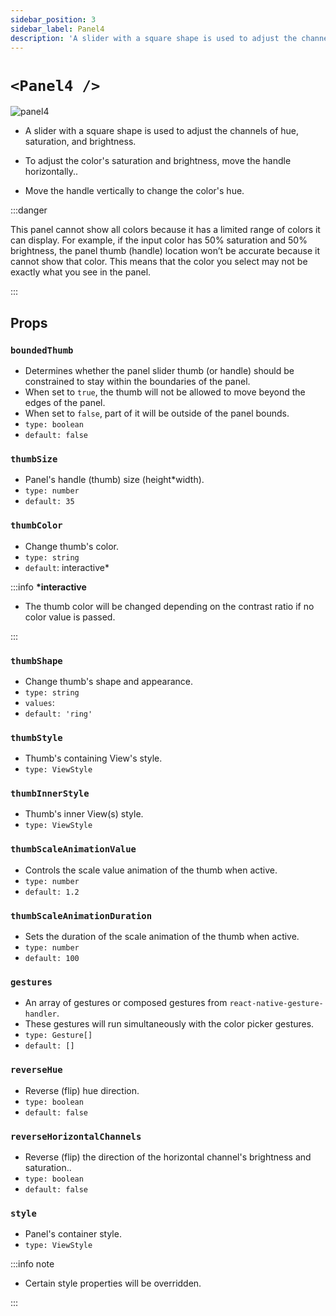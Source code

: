 ```yaml
---
sidebar_position: 3
sidebar_label: Panel4
description: 'A slider with a square shape is used to adjust the channels of hue, saturation, and brightness.'
---
```


# `<Panel4 />`

![panel4](../../../../images/panel4.png)

- A slider with a square shape is used to adjust the channels of hue, saturation, and brightness.

- To adjust the color's saturation and brightness, move the handle horizontally..

- Move the handle vertically to change the color's hue.

:::danger

This panel cannot show all colors because it has a limited range of colors it can display. For example, if the input color has 50% saturation and 50% brightness, the panel thumb (handle) location won’t be accurate because it cannot show that color. This means that the color you select may not be exactly what you see in the panel.

:::

## Props

### `boundedThumb`

- Determines whether the panel slider thumb (or handle) should be constrained to stay within the boundaries of the panel.
- When set to `true`, the thumb will not be allowed to move beyond the edges of the panel.
- When set to `false`, part of it will be outside of the panel bounds.
- `type: boolean`
- `default: false`

### `thumbSize`

- Panel's handle (thumb) size (height\*width).
- `type: number`
- `default: 35`

### `thumbColor`

- Change thumb's color.
- `type: string`
- `default`: interactive\*

:::info **\*interactive**

- The thumb color will be changed depending on the contrast ratio if no color value is passed.

:::

### `thumbShape`

- Change thumb's shape and appearance.
- `type: string`
- `values`: <shapes/>
- `default: 'ring'`

### `thumbStyle`

- Thumb's containing View's style.
- `type: ViewStyle`

### `thumbInnerStyle`

- Thumb's inner View(s) style.
- `type: ViewStyle`

### `thumbScaleAnimationValue`

- Controls the scale value animation of the thumb when active.
- `type: number`
- `default: 1.2`

### `thumbScaleAnimationDuration`

- Sets the duration of the scale animation of the thumb when active.
- `type: number`
- `default: 100`


<RenderThumb />

### `gestures`

- An array of gestures or composed gestures from `react-native-gesture-handler`.
- These gestures will run simultaneously with the color picker gestures.
- `type: Gesture[]`
- `default: []`

### `reverseHue`

- Reverse (flip) hue direction.
- `type: boolean`
- `default: false`

### `reverseHorizontalChannels`

- Reverse (flip) the direction of the horizontal channel's brightness and saturation..
- `type: boolean`
- `default: false`

### `style`

- Panel's container style.
- `type: ViewStyle`

:::info note

- Certain style properties will be overridden.

:::

